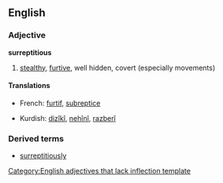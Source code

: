 ==English==

===Adjective===
'''surreptitious'''
#[[stealth]]y, [[furtive]], well hidden, covert (especially movements)

====Translations====
{{top}}
*French: [[furtif]], [[subreptice]]
{{mid}}
*Kurdish: [[dizîkî]], [[nehînî]], [[razberî]]
{{bottom}}

===Derived terms===
*[[surreptitiously]]

[[Category:English adjectives that lack inflection template]]